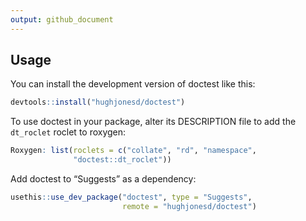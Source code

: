 ```yaml
---
output: github_document
---
```


## Usage

You can install the development version of doctest like this:

``` r
devtools::install("hughjonesd/doctest")
```

To use doctest in your package, alter its DESCRIPTION file to add the 
`dt_roclet` roclet to roxygen:

```r
Roxygen: list(roclets = c("collate", "rd", "namespace", 
              "doctest::dt_roclet")) 
```
    
Add doctest to "Suggests" as a dependency:

```r
usethis::use_dev_package("doctest", type = "Suggests", 
                         remote = "hughjonesd/doctest")
```
